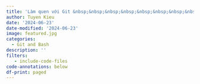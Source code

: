 ```yaml
---
title: 'Làm quen với Git &nbsp;&nbsp;&nbsp;&nbsp;&nbsp;&nbsp;&nbsp;&nbsp;'
author: Tuyen Kieu
date: '2024-06-23'
date-modified: '2024-06-23'
image: featured.jpg
categories:
  - Git and Bash
description: ''
filters:
   - include-code-files
code-annotations: below
df-print: paged
---
```

